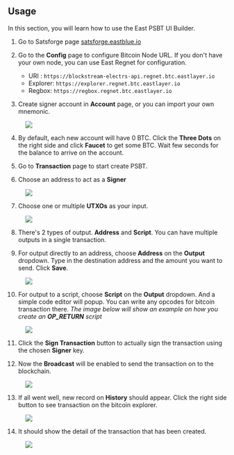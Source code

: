 ## Usage

In this section, you will learn how to use the East PSBT UI Builder.

1. Go to Satsforge page [satsforge.eastblue.io](https://satsforge.eastblue.io)

2. Go to the **Config** page to configure Bitcoin Node URL. 
If you don't have your own node, you can use East Regnet for configuration.
    - URI : ```https://blockstream-electrs-api.regnet.btc.eastlayer.io```
    - Explorer: ```https://explorer.regnet.btc.eastlayer.io```
    - Regbox: ```https://regbox.regnet.btc.eastlayer.io```

3. Create signer account in **Account** page, or you can import your own mnemonic.
<figure> <img src="/satforge-figure1.png" /> </figure>

4. By default, each new account will have 0 BTC. Click the **Three Dots** on the right side and click **Faucet** to get some BTC. Wait few seconds for the balance to arrive on the account.

5. Go to **Transaction** page to start create PSBT.

6. Choose an address to act as a **Signer**
<figure> <img src="/satforge-figure2.png" /> </figure>

7. Choose one or multiple **UTXOs** as your input. 
<figure> <img src="/satforge-figure3.png" /> </figure>

8. There's 2 types of output. **Address** and **Script**. You can have multiple outputs in a single transaction.

9. For output directly to an address, choose **Address** on the **Output** dropdown. 
Type in the destination address and the amount you want to send.
Click **Save**.
<figure> <img src="/satforge-figure4.png" /> </figure>

10. For output to a script, choose **Script** on the **Output** dropdown.
And a simple code editor will popup. You can write any opcodes for bitcoin transaction there.
_The image below will show an example on how you create an **OP_RETURN** script_
<figure> <img src="/satforge-figure5.png" /> </figure>

11. Click the **Sign Transaction** button to actually sign the transaction using the chosen **Signer** key.

12. Now the **Broadcast** will be enabled to send the transaction on to the blockchain.
<figure> <img src="/satforge-figure6.png" /> </figure>

13. If all went well, new record on **History** should appear. Click the right side button to see transaction on the bitcoin explorer.
<figure> <img src="/satforge-figure7.png" /> </figure>

14. It should show the detail of the transaction that has been created.
<figure> <img src="/satforge-figure8.png" /> </figure>
